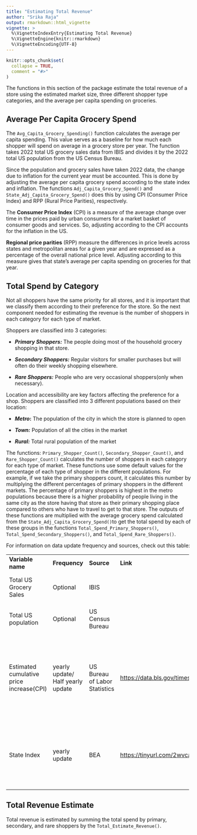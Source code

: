 ```yaml
---
title: "Estimating Total Revenue"
author: "Srika Raja"
output: rmarkdown::html_vignette
vignette: >
  %\VignetteIndexEntry{Estimating Total Revenue}
  %\VignetteEngine{knitr::rmarkdown}
  %\VignetteEncoding{UTF-8}
---
```


```r
knitr::opts_chunk$set(
  collapse = TRUE,
  comment = "#>"
)
```

The functions in this section of the package estimate the total revenue of a store using the estimated market size, three different shopper type categories, and the average per capita spending on groceries.

## Average Per Capita Grocery Spend

The `Avg_Capita_Grocery_Spending()` function calculates the average per capita spending. This value serves as a baseline for how much each shopper will spend on average in a grocery store per year. The function takes 2022 total US grocery sales data from IBIS and divides it by the 2022 total US population from the US Census Bureau.

Since the population and grocery sales have taken 2022 data, the change due to inflation for the current year must be accounted. This is done by adjusting the average per capita grocery spend according to the state index and inflation. The functions `Adj_Capita_Grocery_Spend()` and `State_Adj_Capita_Grocery_Spend()` does this by using CPI (Consumer Price Index) and RPP (Rural Price Parities), respectively.

The **Consumer Price Index** (CPI) is a measure of the average change over time in the prices paid by urban consumers for a market basket of consumer goods and services. So, adjusting according to the CPI accounts for the inflation in the US.

**Regional price parities** (RPP) measure the differences in price levels across states and metropolitan areas for a given year and are expressed as a percentage of the overall national price level. Adjusting according to this measure gives that state's average per capita spending on groceries for that year.

## Total Spend by Category

Not all shoppers have the same priority for all stores, and it is important that we classify them according to their preference for the store. So the next component needed for estimating the revenue is the number of shoppers in each category for each type of market.

Shoppers are classified into 3 categories:

-   ***Primary Shoppers:*** The people doing most of the household grocery shopping in that store.

-   ***Secondary Shoppers:*** Regular visitors for smaller purchases but will often do their weekly shopping elsewhere.

-   ***Rare Shoppers:*** People who are very occasional shoppers(only when necessary).

Location and accessibility are key factors affecting the preference for a shop. Shoppers are classified into 3 different populations based on their location:

-   ***Metro*****:** The population of the city in which the store is planned to open

-   ***Town:*** Population of all the cities in the market

-   ***Rural:*** Total rural population of the market

The functions: `Primary_Shopper_Count()`, `Secondary_Shopper_Count()`, and `Rare_Shopper_Count()` calculates the number of shoppers in each category for each type of market. These functions use some default values for the percentage of each type of shopper in the different populations. For example, if we take the primary shoppers count, it calculates this number by multiplying the different percentages of primary shoppers in the different markets. The percentage of primary shoppers is highest in the metro populations because there is a higher probability of people living in the same city as the store having that store as their primary shopping place compared to others who have to travel to get to that store. The outputs of these functions are multiplied with the average grocery spend calculated from the `State_Adj_Capita_Grocery_Spend()`to get the total spend by each of these groups in the functions `Total_Spend_Primary_Shoppers()`, `Total_Spend_Secondary_Shoppers()`, and `Total_Spend_Rare_Shoppers()`.

For information on data update frequency and sources, check out this table:

+------------------------------------------+-----------------------------------+-------------------------------+-----------------------------------------------+-----------------------------------------------------------------+
| **Variable name**                        | **Frequency**                     | **Source**                    | **Link**                                      | **Notes**                                                       |
+------------------------------------------+-----------------------------------+-------------------------------+-----------------------------------------------+-----------------------------------------------------------------+
| Total US Grocery Sales                   | Optional                          | IBIS                          |                                               | Default base year is taken as 2022                              |
+------------------------------------------+-----------------------------------+-------------------------------+-----------------------------------------------+-----------------------------------------------------------------+
| Total US population                      | Optional                          | US Census Bureau              |                                               | Default base year is taken as 2022                              |
+------------------------------------------+-----------------------------------+-------------------------------+-----------------------------------------------+-----------------------------------------------------------------+
| Estimated cumulative price increase(CPI) | yearly update/ Half yearly update | US Bureau of Labor Statistics | <https://data.bls.gov/timeseries/CUUR0000SA0> | CPI in the current year - CPI in the base year                  |
|                                          |                                   |                               |                                               |                                                                 |
|                                          |                                   |                               |                                               | For now, defaulting as 7 for 2023                               |
+------------------------------------------+-----------------------------------+-------------------------------+-----------------------------------------------+-----------------------------------------------------------------+
| State Index                              | yearly update                     | BEA                           | <https://tinyurl.com/2wvca7vy>                | Should be inputted by the user according to the store location. |
+------------------------------------------+-----------------------------------+-------------------------------+-----------------------------------------------+-----------------------------------------------------------------+

## Total Revenue Estimate

Total revenue is estimated by summing the total spend by primary, secondary, and rare shoppers by the `Total_Estimate_Revenue()`.
